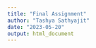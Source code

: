 ```yaml
---
title: "Final Assignment"
author: "Tashya Sathyajit"
date: "2023-05-20"
output: html_document
---
```


